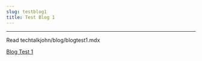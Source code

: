 ```yaml
---
slug: testblog1
title: Test Blog 1
---
```


---

Read techtalkjohn/blog/blogtest1.mdx

[Blog Test 1](https://techtalkjohn.com/blog/blogtest1.mdx)